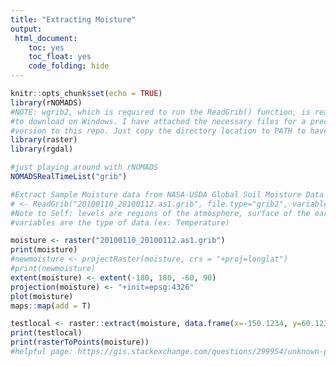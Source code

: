 ```yaml
---
title: "Extracting Moisture"
output:
 html_document:
    toc: yes
    toc_float: yes
    code_folding: hide
---
```


```r
knitr::opts_chunk$set(echo = TRUE)
library(rNOMADS)
#NOTE: wgrib2, which is required to run the ReadGrib() function, is really hard 
#to download on Windows. I have attached the necessary files for a precompiled 
#version to this repo. Just copy the directory location to PATH to have it work.
library(raster)
library(rgdal)
```

```r
#just playing around with rNOMADS
NOMADSRealTimeList("grib")
```

```r
#Extract Sample Moisture data from NASA-USDA Global Soil Moisture Data
# <- ReadGrib("20100110_20100112.as1.grib", file.type="grib2", variables = "", levels ="")
#Note to Self: levels are regions of the atmosphere, surface of the earth, or subsurface
#variables are the type of data (ex: Temperature)

moisture <- raster("20100110_20100112.as1.grib")
print(moisture)
#newmoisture <- projectRaster(moisture, crs = "+proj=longlat")
#print(newmoisture)
extent(moisture) <- extent(-180, 180, -60, 90)
projection(moisture) <- "+init=epsg:4326"
plot(moisture)
maps::map(add = T)

testlocal <- raster::extract(moisture, data.frame(x=-150.1234, y=60.1234))
print(testlocal)
print(rasterToPoints(moisture))
#helpful page: https://gis.stackexchange.com/questions/299954/unknown-projection-of-grib-file
```


